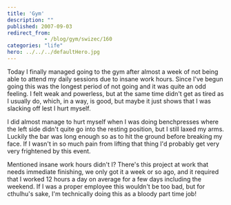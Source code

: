 ```yaml
---
title: 'Gym'
description: ""
published: 2007-09-03
redirect_from: 
            - /blog/gym/swizec/160
categories: "life"
hero: ../../../defaultHero.jpg
---
```

Today I finally managed going to the gym after almost a week of not being able to attend my daily sessions due to insane work hours. Since I&#x27;ve begun going this was the longest period of not going and it was quite an odd feeling. I felt weak and powerless, but at the same time didn&#x27;t get as tired as I usually do, which, in a way, is good, but maybe it just shows that I was slacking off lest I hurt myself.

I did almost manage to hurt myself when I was doing benchpresses where the left side didn&#x27;t quite go into the resting position, but I still laxed my arms. Luckily the bar was long enough so as to hit the ground before breaking my face. If I wasn&#x27;t in so much pain from lifting that thing I&#x27;d probably get very very frightened by this event.

Mentioned insane work hours didn&#x27;t I? There&#x27;s this project at work that needs immediate finishing, we only got it a week or so ago, and it required that I worked 12 hours a day on average for a few days including the weekend. If I was a proper employee this wouldn&#x27;t be too bad, but for cthulhu&#x27;s sake, I&#x27;m technically doing this as a bloody part time job!